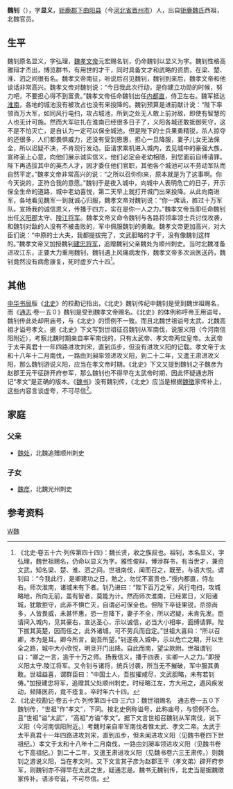 '''魏钊'''（{{bd|？||？|catIdx=W魏}}），字'''显义'''，[[钜鹿郡|钜鹿郡]][[晋州市_(中华人民共和国)|下曲阳县]]（今[[河北省|河北省]][[晋州市_(中华人民共和国)|晋州市]]）人，出自[[钜鹿魏氏|钜鹿魏氏]]西祖，北魏官员。

==生平==
魏钊原名显义，字弘理，[[魏孝文帝|魏孝文帝]]元宏赐名钊，仍命魏钊以显义为字。魏钊性格高雅辩才杰出，博览群书，有用世的才干，同时具备文才和武略的资质，在梁、楚、淮、泗之间很有名。魏孝文帝南征，听说后召见魏钊，魏钊到来后，魏孝文帝和他谈话非常高兴。魏孝文帝对魏钊说：“今日我此次行动，是你建立功勋的时候，努力吧，不要担心得不到富贵。”魏孝文帝任命魏钊出任[[内都直|内都直]]，侍卫左右。魏军抵达[[淮南|淮南]]，各地的城池没有被攻占也没有来投降的。魏钊预算是进前献计说：“陛下率领百万大军，如同风行电扫，攻占城池，所到之处无人敢上前对敌，即使有智慧的人也无计可施。然而大军驻扎在淮南已经很多日子了，义阳各城还敢抵御死守，这不是不怕灭亡，是自认为一定可以保全城池。但是陛下的士兵果勇精锐，杀人掠夺的还很多，人们都畏惧威力，还没有受到恩惠，担心一旦降服，妻子儿女无法保全，所以迟疑不决，不肯现行发动。臣请求乘机进入城内，去见城中的豪强大族，宣称圣上心意，向他们展示诚实信义，他们必定会老幼相随，到您面前自缚请罪。陛下再选拔其中的英杰人才，因才委任他们官职，其他各个城池可以不劳动军队而自然平定。”魏孝文帝非常高兴的说：“之所以召你你来，原本就是为了这事啊。你今天说的，正符合我的意愿。”魏钊于是夜入城中，向城中人表明危亡的日子，开示保全生命的道路，城中老幼喜悦，第二天早上就打开城门出来投降。从此向南进军，各地看见魏军一到就诚心归服，魏孝文帝对魏钊说：“你一席话，胜过十万军队。宣扬我的诚信恩义，传播于四方，实在是你一人之力。”魏孝文帝当即任命魏钊出任[[义阳郡|义阳郡]]太守、[[陵江将军|陵江将军]]。魏孝文帝又命令魏钊与各路将领率领士兵讨伐攻袭，和魏钊对敌的人没有不被击败的，军中佩服魏钊的勇敢。魏孝文帝更加高兴，对大臣们说：“中原的士大夫，我都提拔完了，文武胆略的才干，没有像魏钊这样的。”魏孝文帝又加授魏钊[[建忠将军|建忠将军]]，追赠魏钊父亲魏处为顺州刺史。当时北魏准备进攻江东，正要大力重用魏钊，魏钊遇上风痛病发作，魏孝文帝多次派医送药，魏钊竟然没有病愈康复，死时虚岁六十四<ref>《北史·卷五十六·列传第四十四》：魏长贤，收之族叔也。祖钊，本名显义，字弘理，魏世祖赐名，仍命以显义为字。雅性俊辩，博涉群书，有当世才，兼资文武，知名梁、楚、淮、泗之间。世祖南伐，闻而召之，既至，与语大悦。谓钊曰：“今我此行，是卿建功之日，勉之，勿忧不富贵也．”授内都直，侍左右。师次淮南，诸城未有下者。钊乃进曰：“陛下百万之军，风行电扫，攻城略地，所向无前，虽有智者，莫能为计。然而师次淮南，已经累日，义阳诸城，犹敢拒守，此非不惧亡灭，自谓必可保全也。但陛下卒徒果锐，杀掠尚多，人皆畏威，未甚怀惠，恐一旦降下，妻子不全，所以迟疑，未肯先发。臣请间入城内，见其豪右，宣达圣心，示以诚信，必当大小相率，面缚请罪。陛下拔其英楚，因而任之，此外诸城，可不劳兵而自定。”世祖大喜曰：“所以召卿，本为是耳。卿今所言，副吾所望。”钊遂夜入城中，示以危亡之期，开以生全之路，城中大小欣悦，明旦开门出降。自此而南，望尘款附。世祖谓钊曰：“卿之一言，逾于十万之师。扬我信义，播于四表，实卿一人之力。”即授义阳太守.陵江将军。又令钊与诸将，统兵讨袭，所当无不摧破，军中服其勇敢。世祖益喜，谓群臣曰：“中国士人，吾拔擢咸尽，文武胆略，未有若钊俦。”加授建忠将军，追赠其父处顺州刺史。时经略江左，方大用之，遇风疾发动，频降医药，竟不痊复。卒时年六十四。</ref>。

==其他==
[[中华书局有限公司|中华书局]]版《[[北史|北史]]》的校勘记指出，《北史》魏钊传纪中魏钊是受到魏世祖赐名，而《[[通志|通志]]·卷一五０》魏钊是受到魏孝文帝赐名。《北史》的体例称呼帝王用谥号，魏钊传此处却用庙号，与《北史》的惯例不一致。而且北魏世祖谥号太武，北魏高祖才谥号孝文。据《北史》下文写到世祖征召魏钊从军南伐，说服义阳（今河南信阳附近），考察北魏时期亲自率军南伐的，只有太武帝、孝文帝两位皇帝。太武帝于太平真君十一年四路进攻刘宋，直到瓜步，但没有进攻义阳的记载。孝文帝于太和十八年十二月南伐，一路由刘昶率领进攻义阳，到二十二年，又遣王肃进攻义阳，那么魏钊游说义阳，应当在孝文帝时期。《北史》下文又提到魏钊之子魏彦为赵郡王元干征辟开府参军，那么魏钊也不得早在太武帝时期，因此怀疑通志所记“孝文”是正确的版本。《[[魏书|魏书]]》没有魏钊传，《北史》应当是根据[[魏徵|魏徵]]家传补上，这些内容言谈虚夸，不可尽信<ref>《北史校勘记·卷五十六·列传第四十四·三六》：魏世祖赐名　通志卷一五０下魏钊传，“世祖”作“孝文”，下同。按北史例称谥号，此称庙号，与惯例不合。且“世祖”谥“太武”，“高祖”方谥“孝文”。据下文言世祖召魏钊从军南伐，说下义阳（今河南信阳附近。）考魏时亲自率军南伐者惟太武、孝文二帝。太武于太平真君十一年四路进攻刘宋，直到瓜步，但未闻进攻义阳（见魏书卷四下世祖纪。）孝文于太和十八年十二月南伐，一路由刘昶率领进攻义阳（见魏书卷七下高祖纪。）到二十二年，又遣王肃进攻义阳（见魏书卷六三王肃传。）则魏钊之游说义阳，当在孝文时。又下文言其子彦为赵郡王干（孝文弟）辟开府参军，则魏钊亦不得早在太武之世，疑通志是。魏书无魏钊传，北史当是据魏徵家传补。语涉夸诞，不可尽信。</ref>。

==家庭==
===父亲===
*[[魏处|魏处]]，北魏追赠顺州刺史

===子女===
*[[魏彦|魏彦]]，北魏光州刺史

== 参考资料 ==
{{reflist}}

[[Category:钜鹿魏氏|W魏]]